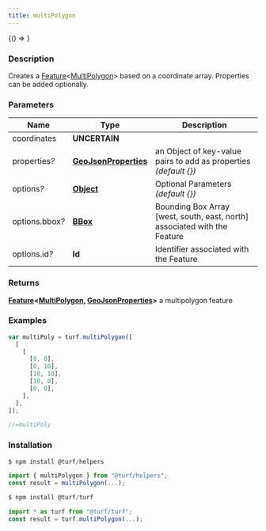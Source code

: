 ```yaml
---
title: multiPolygon
---
```



<!-- Expose turf as global var for experimenting in the browser console -->

<BrowserOnly>{() => <WindowTurfGlobal turf={turf} />}</BrowserOnly>

### Description

Creates a [Feature](https://tools.ietf.org/html/rfc7946#section-3.2)\<[MultiPolygon](https://tools.ietf.org/html/rfc7946#section-3.1.7)\> based on a
coordinate array. Properties can be added optionally.

### Parameters

| Name                 | Type                                                                                            | Description                                                               |
| -------------------- | ----------------------------------------------------------------------------------------------- | ------------------------------------------------------------------------- |
| coordinates          | **UNCERTAIN**                                                                                   |                                                                           |
| properties<i>?</i>   | **[GeoJsonProperties](https://tools.ietf.org/html/rfc7946#section-3.2)**                        | an Object of key-value pairs to add as properties _(default \{\})_        |
| options<i>?</i>      | **[Object](https://developer.mozilla.org/docs/Web/JavaScript/Reference/Global_Objects/Object)** | Optional Parameters _(default \{\})_                                      |
| options.bbox<i>?</i> | **[BBox](https://tools.ietf.org/html/rfc7946#section-5)**                                       | Bounding Box Array [west, south, east, north] associated with the Feature |
| options.id<i>?</i>   | **Id**                                                                                          | Identifier associated with the Feature                                    |

### Returns

**[Feature](https://tools.ietf.org/html/rfc7946#section-3.2)\<[MultiPolygon](https://tools.ietf.org/html/rfc7946#section-3.1.7), [GeoJsonProperties](https://tools.ietf.org/html/rfc7946#section-3.2)\>** a multipolygon feature

### Examples

```javascript
var multiPoly = turf.multiPolygon([
  [
    [
      [0, 0],
      [0, 10],
      [10, 10],
      [10, 0],
      [0, 0],
    ],
  ],
]);

//=multiPoly
```

### Installation

```javascript
$ npm install @turf/helpers

import { multiPolygon } from "@turf/helpers";
const result = multiPolygon(...);
```

```javascript
$ npm install @turf/turf

import * as turf from "@turf/turf";
const result = turf.multiPolygon(...);
```
